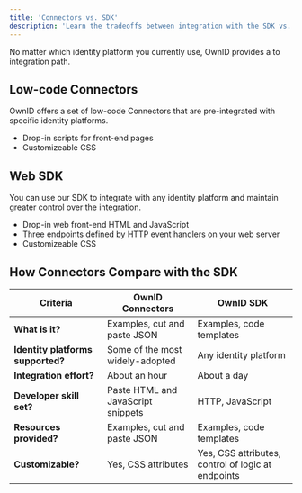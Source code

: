 ```yaml
---
title: 'Connectors vs. SDK'
description: 'Learn the tradeoffs between integration with the SDK vs. connectors.'
---
```


No matter which identity platform you currently use, OwnID provides a to integration path.

## Low-code Connectors 
OwnID offers a set of low-code Connectors that are pre-integrated with specific identity platforms. 
- Drop-in scripts for front-end pages
- Customizeable CSS

## Web SDK
You can use our SDK to integrate with any identity platform and maintain greater control over the integration. 
- Drop-in web front-end HTML and JavaScript
- Three endpoints defined by HTTP event handlers on your web server
- Customizeable CSS

## How Connectors Compare with the SDK

| Criteria | OwnID Connectors  | OwnID SDK    |
| -------- | ------------------|----------------- |
| **What is it?**  | Examples, cut and paste JSON | Examples, code templates |
| **Identity platforms supported?** |  Some of the most widely-adopted | Any identity platform   |
| **Integration effort?**  | About an hour | About a day |
| **Developer skill set?**  | Paste HTML and JavaScript snippets|HTTP, JavaScript |
| **Resources provided?**  | Examples, cut and paste JSON | Examples, code templates |
| **Customizable?**  | Yes, CSS attributes | Yes, CSS attributes, control of logic at endpoints |








